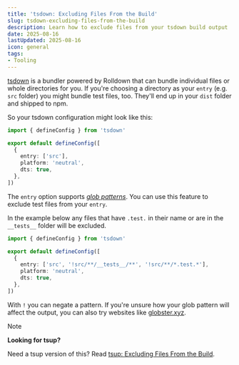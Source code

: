 ```yaml
---
title: 'tsdown: Excluding Files From the Build'
slug: tsdown-excluding-files-from-the-build
description: Learn how to exclude files from your tsdown build output
date: 2025-08-16
lastUpdated: 2025-08-16
icon: general
tags:
- Tooling
---
```


[tsdown](https://tsdown.dev/) is a bundler powered by Rolldown that can bundle individual files or whole directories for you. If you're choosing a directory as your `entry` (e.g. `src` folder) you might bundle test files, too. They'll end up in your `dist` folder and shipped to npm.

So your tsdown configuration might look like this:

```ts title="tsdown.config.ts"
import { defineConfig } from 'tsdown'

export default defineConfig([
  {
    entry: ['src'],
    platform: 'neutral',
    dts: true,
  },
])
```

The `entry` option supports [_glob patterns_](https://code.visualstudio.com/docs/editor/glob-patterns). You can use this feature to exclude test files from your `entry`.

In the example below any files that have `.test.` in their name or are in the `__tests__` folder will be excluded.

```ts title="tsdown.config.ts" ins="'!src/**/__tests__/**'" ins="'!src/**/*.test.*'"
import { defineConfig } from 'tsdown'

export default defineConfig([
  {
    entry: ['src', '!src/**/__tests__/**', '!src/**/*.test.*'],
    platform: 'neutral',
    dts: true,
  },
])
```

With `!` you can negate a pattern. If you're unsure how your glob pattern will affect the output, you can also try websites like [globster.xyz](https://globster.xyz/).

> [!NOTE]
> **Looking for tsup?**
>
> Need a tsup version of this? Read [tsup: Excluding Files From the Build](/garden/tsup-excluding-files-from-the-build/).